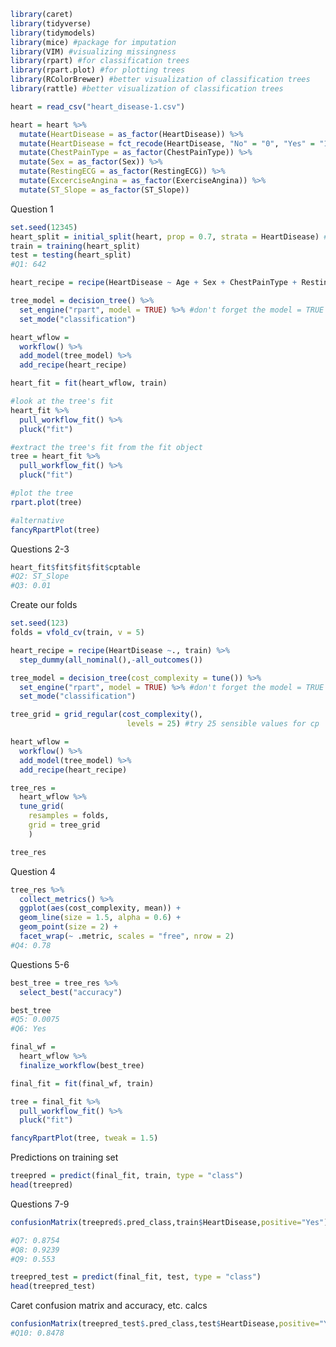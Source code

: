 
```{r}
library(caret)
library(tidyverse)
library(tidymodels)
library(mice) #package for imputation
library(VIM) #visualizing missingness
library(rpart) #for classification trees
library(rpart.plot) #for plotting trees
library(RColorBrewer) #better visualization of classification trees
library(rattle) #better visualization of classification trees
```


```{r}
heart = read_csv("heart_disease-1.csv")
```


```{r}
heart = heart %>%
  mutate(HeartDisease = as_factor(HeartDisease)) %>% 
  mutate(HeartDisease = fct_recode(HeartDisease, "No" = "0", "Yes" = "1" )) %>%
  mutate(ChestPainType = as_factor(ChestPainType)) %>%
  mutate(Sex = as_factor(Sex)) %>%
  mutate(RestingECG = as_factor(RestingECG)) %>% 
  mutate(ExcerciseAngina = as_factor(ExerciseAngina)) %>% 
  mutate(ST_Slope = as_factor(ST_Slope)) 
```

Question 1 
```{r}
set.seed(12345) 
heart_split = initial_split(heart, prop = 0.7, strata = HeartDisease) #70% in training
train = training(heart_split) 
test = testing(heart_split)
#Q1: 642
```



```{r}
heart_recipe = recipe(HeartDisease ~ Age + Sex + ChestPainType + RestingBP + Cholesterol + FastingBS + RestingECG + MaxHR + ExerciseAngina + Oldpeak + ST_Slope + HeartDisease,  train)

tree_model = decision_tree() %>% 
  set_engine("rpart", model = TRUE) %>% #don't forget the model = TRUE flag
  set_mode("classification")

heart_wflow = 
  workflow() %>% 
  add_model(tree_model) %>% 
  add_recipe(heart_recipe)

heart_fit = fit(heart_wflow, train)
```

```{r}
#look at the tree's fit
heart_fit %>%
  pull_workflow_fit() %>%
  pluck("fit")  
```
```{r}
#extract the tree's fit from the fit object
tree = heart_fit %>% 
  pull_workflow_fit() %>% 
  pluck("fit")

#plot the tree
rpart.plot(tree)
```
```{r}
#alternative
fancyRpartPlot(tree) 
```
Questions 2-3
```{r}
heart_fit$fit$fit$fit$cptable
#Q2: ST_Slope
#Q3: 0.01
```
 
 Create our folds  
```{r}
set.seed(123)
folds = vfold_cv(train, v = 5)
```


```{r}
heart_recipe = recipe(HeartDisease ~., train) %>%
  step_dummy(all_nominal(),-all_outcomes())

tree_model = decision_tree(cost_complexity = tune()) %>% 
  set_engine("rpart", model = TRUE) %>% #don't forget the model = TRUE flag
  set_mode("classification")

tree_grid = grid_regular(cost_complexity(),
                          levels = 25) #try 25 sensible values for cp

heart_wflow = 
  workflow() %>% 
  add_model(tree_model) %>% 
  add_recipe(heart_recipe)

tree_res = 
  heart_wflow %>% 
  tune_grid(
    resamples = folds,
    grid = tree_grid
    )

tree_res
```

Question 4
```{r}
tree_res %>%
  collect_metrics() %>%
  ggplot(aes(cost_complexity, mean)) +
  geom_line(size = 1.5, alpha = 0.6) +
  geom_point(size = 2) +
  facet_wrap(~ .metric, scales = "free", nrow = 2)
#Q4: 0.78
```


Questions 5-6
```{r}
best_tree = tree_res %>%
  select_best("accuracy")

best_tree
#Q5: 0.0075
#Q6: Yes
```
 
 
```{r}
final_wf = 
  heart_wflow %>% 
  finalize_workflow(best_tree)
```

```{r}
final_fit = fit(final_wf, train)

tree = final_fit %>% 
  pull_workflow_fit() %>% 
  pluck("fit")

fancyRpartPlot(tree, tweak = 1.5) 

```


Predictions on training set  
```{r}
treepred = predict(final_fit, train, type = "class")
head(treepred)
```

Questions 7-9
```{r}
confusionMatrix(treepred$.pred_class,train$HeartDisease,positive="Yes") #predictions first then actual

#Q7: 0.8754
#Q8: 0.9239
#Q9: 0.553
```
 
```{r}
treepred_test = predict(final_fit, test, type = "class")
head(treepred_test)
```

Caret confusion matrix and accuracy, etc. calcs  
```{r}
confusionMatrix(treepred_test$.pred_class,test$HeartDisease,positive="Yes") #predictions first then actual
#Q10: 0.8478
```

 